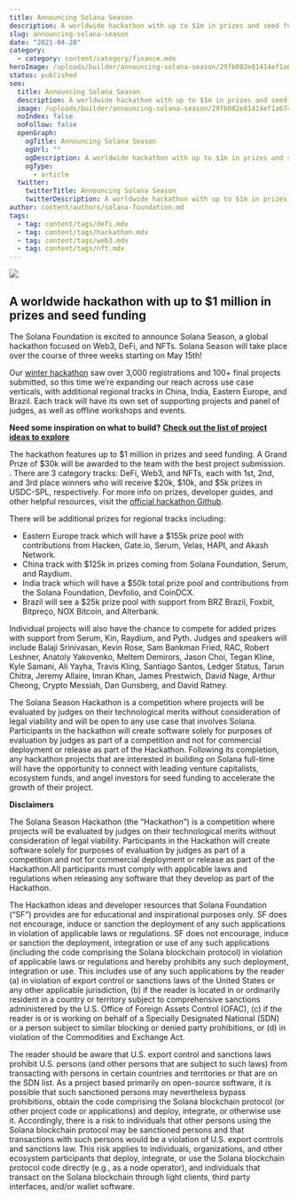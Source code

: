 ```yaml
---
title: Announcing Solana Season
description: A worldwide hackathon with up to $1m in prizes and seed funding
slug: announcing-solana-season
date: "2021-04-28"
category:
  - category: content/category/finance.mdx
heroImage: /uploads/builder/announcing-solana-season/29fb082e81414ef1a6748b2c0a10f867.png
status: published
seo:
  title: Announcing Solana Season
  description: A worldwide hackathon with up to $1m in prizes and seed funding
  image: /uploads/builder/announcing-solana-season/29fb082e81414ef1a6748b2c0a10f867.png
  noIndex: false
  noFollow: false
  openGraph:
    ogTitle: Announcing Solana Season
    ogUrl: ""
    ogDescription: A worldwide hackathon with up to $1m in prizes and seed funding
    ogType:
      - article
  twitter:
    twitterTitle: Announcing Solana Season
    twitterDescription: A worldwide hackathon with up to $1m in prizes and seed funding
author: content/authors/solana-foundation.md
tags:
  - tag: content/tags/defi.mdx
  - tag: content/tags/hackathon.mdx
  - tag: content/tags/web3.mdx
  - tag: content/tags/nft.mdx
---
```


![](/uploads/builder/announcing-solana-season/image-1.jpg)

## **A worldwide hackathon with up to $1 million in prizes and seed funding**

The Solana Foundation is excited to announce Solana Season, a global hackathon focused on Web3, DeFi, and NFTs. Solana Season will take place over the course of three weeks starting on May 15th!

Our [winter hackathon](https://solana.com/news/winners-of-the-solana-x-serum-defi-hackathon/?ref=solana.ghost.io) saw over 3,000 registrations and 100+ final projects submitted, so this time we’re expanding our reach across use case verticals, with additional regional tracks in China, India, Eastern Europe, and Brazil. Each track will have its own set of supporting projects and panel of judges, as well as offline workshops and events.

**Need some inspiration on what to build?** [**Check out the list of project ideas to explore**](https://github.com/solana-labs/solana-season/blob/master/ideas.md?ref=solana.ghost.io)

The hackathon features up to $1 million in prizes and seed funding. A Grand Prize of $30k will be awarded to the team with the best project submission. . There are 3 category tracks: DeFi, Web3, and NFTs, each with 1st, 2nd, and 3rd place winners who will receive $20k, $10k, and $5k prizes in USDC-SPL, respectively. For more info on prizes, developer guides, and other helpful resources, visit the [official hackathon Github](https://github.com/solana-labs/solana-season?ref=solana.ghost.io).

There will be additional prizes for regional tracks including:

- Eastern Europe track which will have a $155k prize pool with contributions from Hacken, Gate.io, Serum, Velas, HAPI, and Akash Network.
- China track with $125k in prizes coming from Solana Foundation, Serum, and Raydium.
- India track which will have a $50k total prize pool and contributions from the Solana Foundation, Devfolio, and CoinDCX.
- Brazil will see a $25k prize pool with support from BRZ Brazil, Foxbit, Bitpreço, NOX Bitcoin, and Alterbank.

Individual projects will also have the chance to compete for added prizes with support from Serum, Kin, Raydium, and Pyth. Judges and speakers will include Balaji Srinivasan, Kevin Rose, Sam Bankman Fried, RAC, Robert Leshner, Anatoly Yakovenko, Meltem Demirors, Jason Choi, Tegan Kline, Kyle Samani, Ali Yayha, Travis Kling, Santiago Santos, Ledger Status, Tarun Chitra, Jeremy Allaire, Imran Khan, James Prestwich, David Nage, Arthur Cheong, Crypto Messiah, Dan Gunsberg, and David Ratney.

The Solana Season Hackathon is a competition where projects will be evaluated by judges on their technological merits without consideration of legal viability and will be open to any use case that involves Solana. Participants in the hackathon will create software solely for purposes of evaluation by judges as part of a competition and not for commercial deployment or release as part of the Hackathon. Following its completion, any hackathon projects that are interested in building on Solana full-time will have the opportunity to connect with leading venture capitalists, ecosystem funds, and angel investors for seed funding to accelerate the growth of their project.

**Disclaimers**

The Solana Season Hackathon (the “Hackathon”) is a competition where projects will be evaluated by judges on their technological merits without consideration of legal viability. Participants in the Hackathon will create software solely for purposes of evaluation by judges as part of a competition and not for commercial deployment or release as part of the Hackathon.All participants must comply with applicable laws and regulations when releasing any software that they develop as part of the Hackathon.

The Hackathon ideas and developer resources that Solana Foundation (“SF”) provides are for educational and inspirational purposes only. SF does not encourage, induce or sanction the deployment of any such applications in violation of applicable laws or regulations. SF does not encourage, induce or sanction the deployment, integration or use of any such applications (including the code comprising the Solana blockchain protocol) in violation of applicable laws or regulations and hereby prohibits any such deployment, integration or use. This includes use of any such applications by the reader (a) in violation of export control or sanctions laws of the United States or any other applicable jurisdiction, (b) if the reader is located in or ordinarily resident in a country or territory subject to comprehensive sanctions administered by the U.S. Office of Foreign Assets Control (OFAC), (c) if the reader is or is working on behalf of a Specially Designated National (SDN) or a person subject to similar blocking or denied party prohibitions, or (d) in violation of the Commodities and Exchange Act.

The reader should be aware that U.S. export control and sanctions laws prohibit U.S. persons (and other persons that are subject to such laws) from transacting with persons in certain countries and territories or that are on the SDN list. As a project based primarily on open-source software, it is possible that such sanctioned persons may nevertheless bypass prohibitions, obtain the code comprising the Solana blockchain protocol (or other project code or applications) and deploy, integrate, or otherwise use it. Accordingly, there is a risk to individuals that other persons using the Solana blockchain protocol may be sanctioned persons and that transactions with such persons would be a violation of U.S. export controls and sanctions law. This risk applies to individuals, organizations, and other ecosystem participants that deploy, integrate, or use the Solana blockchain protocol code directly (e.g., as a node operator), and individuals that transact on the Solana blockchain through light clients, third party interfaces, and/or wallet software.
